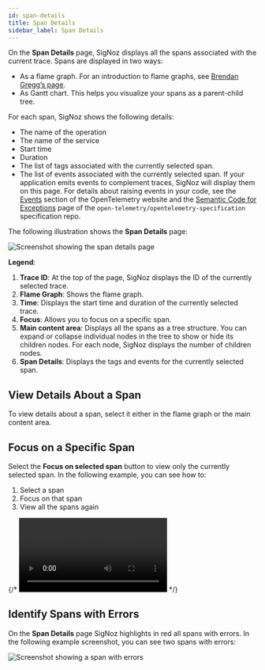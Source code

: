 ```yaml
---
id: span-details
title: Span Details
sidebar_label: Span Details
---
```


On the **Span Details** page, SigNoz displays all the spans associated with the current trace. Spans are displayed in two ways:

- As a flame graph. For an introduction to flame graphs, see [Brendan Gregg’s page](https://www.brendangregg.com/flamegraphs.html).
- As Gantt chart. This helps you visualize your spans as a parent-child tree.

For each span, SigNoz shows the following details:

- The name of the operation
- The name of the service
- Start time
- Duration
- The list of tags associated with the currently selected span.
- The list of events associated with the currently selected span. If your application emits events to complement traces, SigNoz will display them on this page. For details about raising events in your code, see the [Events](https://opentelemetry.io/docs/concepts/instrumenting-library/#events) section of the OpenTelemetry website and the [Semantic Code for Exceptions](https://github.com/open-telemetry/opentelemetry-specification/blob/main/specification/trace/semantic_conventions/exceptions.md) page of the `open-telemetry/opentelemetry-specification` specification repo.

The following illustration shows the **Span Details** page:

![Screenshot showing the span details page](/images/docs/span-details-page-v0.7.1.png)




**Legend**:

1. **Trace ID**: At the top of the page, SigNoz displays the ID of the currently selected trace.
2. **Flame Graph**: Shows the flame graph.
3. **Time**: Displays the start time and duration of the currently selected trace.
4. **Focus**: Allows you to focus on a specific span.
5. **Main content area**: Displays all the spans as a tree structure. You can expand or collapse individual nodes in the tree to show or hide its children nodes. For each node, SigNoz displays the number of children nodes.
6. **Span Details**: Displays the tags and events for the currently selected span.

## View Details About a Span

To view details about a span, select it either in the flame graph or the main content area.

## Focus on a Specific Span

Select the **Focus on selected span** button to view only the currently selected span. In the following example, you can see how to:

1. Select a span
2. Focus on that span
3. View all the spans again

{/* ![Video showing how to focus on a span](/videos/identify-span-with-errors-v0.7.1.mp4) */}

## Identify Spans with Errors

On the **Span Details** page SigNoz highlights in red all spans with errors. In the following example screenshot, you can see two spans with errors:

![Screenshot showing a span with errors](/images/docs/identify-span-with-errors-v0.7.1.png)